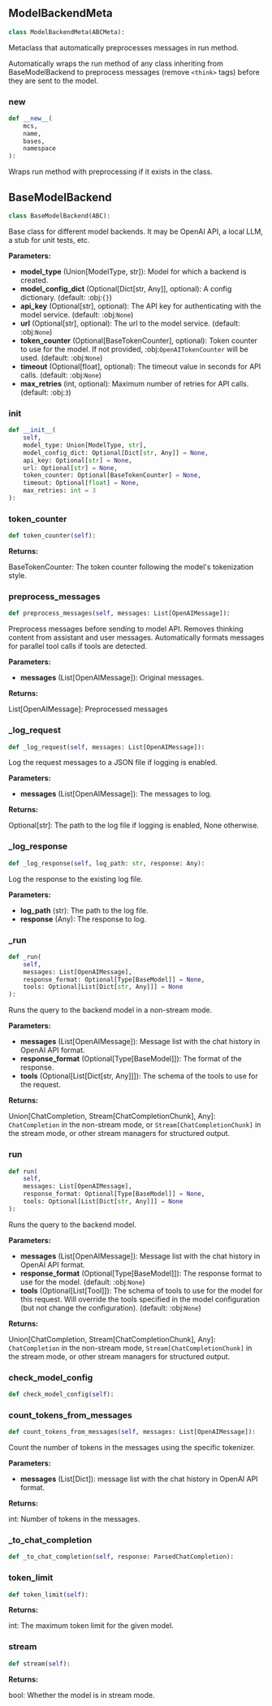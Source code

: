 <a id="camel.models.base_model"></a>

<a id="camel.models.base_model.ModelBackendMeta"></a>

## ModelBackendMeta

```python
class ModelBackendMeta(ABCMeta):
```

Metaclass that automatically preprocesses messages in run method.

Automatically wraps the run method of any class inheriting from
BaseModelBackend to preprocess messages (remove `<think>` tags) before they
are sent to the model.

<a id="camel.models.base_model.ModelBackendMeta.__new__"></a>

### __new__

```python
def __new__(
    mcs,
    name,
    bases,
    namespace
):
```

Wraps run method with preprocessing if it exists in the class.

<a id="camel.models.base_model.BaseModelBackend"></a>

## BaseModelBackend

```python
class BaseModelBackend(ABC):
```

Base class for different model backends.
It may be OpenAI API, a local LLM, a stub for unit tests, etc.

**Parameters:**

- **model_type** (Union[ModelType, str]): Model for which a backend is created.
- **model_config_dict** (Optional[Dict[str, Any]], optional): A config dictionary. (default: :obj:`{}`)
- **api_key** (Optional[str], optional): The API key for authenticating with the model service. (default: :obj:`None`)
- **url** (Optional[str], optional): The url to the model service. (default: :obj:`None`)
- **token_counter** (Optional[BaseTokenCounter], optional): Token counter to use for the model. If not provided, :obj:`OpenAITokenCounter` will be used. (default: :obj:`None`)
- **timeout** (Optional[float], optional): The timeout value in seconds for API calls. (default: :obj:`None`)
- **max_retries** (int, optional): Maximum number of retries for API calls. (default: :obj:`3`)

<a id="camel.models.base_model.BaseModelBackend.__init__"></a>

### __init__

```python
def __init__(
    self,
    model_type: Union[ModelType, str],
    model_config_dict: Optional[Dict[str, Any]] = None,
    api_key: Optional[str] = None,
    url: Optional[str] = None,
    token_counter: Optional[BaseTokenCounter] = None,
    timeout: Optional[float] = None,
    max_retries: int = 3
):
```

<a id="camel.models.base_model.BaseModelBackend.token_counter"></a>

### token_counter

```python
def token_counter(self):
```

**Returns:**

  BaseTokenCounter: The token counter following the model's
tokenization style.

<a id="camel.models.base_model.BaseModelBackend.preprocess_messages"></a>

### preprocess_messages

```python
def preprocess_messages(self, messages: List[OpenAIMessage]):
```

Preprocess messages before sending to model API.
Removes thinking content from assistant and user messages.
Automatically formats messages for parallel tool calls if tools are
detected.

**Parameters:**

- **messages** (List[OpenAIMessage]): Original messages.

**Returns:**

  List[OpenAIMessage]: Preprocessed messages

<a id="camel.models.base_model.BaseModelBackend._log_request"></a>

### _log_request

```python
def _log_request(self, messages: List[OpenAIMessage]):
```

Log the request messages to a JSON file if logging is enabled.

**Parameters:**

- **messages** (List[OpenAIMessage]): The messages to log.

**Returns:**

  Optional[str]: The path to the log file if logging is enabled,
None otherwise.

<a id="camel.models.base_model.BaseModelBackend._log_response"></a>

### _log_response

```python
def _log_response(self, log_path: str, response: Any):
```

Log the response to the existing log file.

**Parameters:**

- **log_path** (str): The path to the log file.
- **response** (Any): The response to log.

<a id="camel.models.base_model.BaseModelBackend._run"></a>

### _run

```python
def _run(
    self,
    messages: List[OpenAIMessage],
    response_format: Optional[Type[BaseModel]] = None,
    tools: Optional[List[Dict[str, Any]]] = None
):
```

Runs the query to the backend model in a non-stream mode.

**Parameters:**

- **messages** (List[OpenAIMessage]): Message list with the chat history in OpenAI API format.
- **response_format** (Optional[Type[BaseModel]]): The format of the response.
- **tools** (Optional[List[Dict[str, Any]]]): The schema of the tools to use for the request.

**Returns:**

  Union[ChatCompletion, Stream[ChatCompletionChunk], Any]:
`ChatCompletion` in the non-stream mode, or
`Stream[ChatCompletionChunk]` in the stream mode,
or other stream managers for structured output.

<a id="camel.models.base_model.BaseModelBackend.run"></a>

### run

```python
def run(
    self,
    messages: List[OpenAIMessage],
    response_format: Optional[Type[BaseModel]] = None,
    tools: Optional[List[Dict[str, Any]]] = None
):
```

Runs the query to the backend model.

**Parameters:**

- **messages** (List[OpenAIMessage]): Message list with the chat history in OpenAI API format.
- **response_format** (Optional[Type[BaseModel]]): The response format to use for the model. (default: :obj:`None`)
- **tools** (Optional[List[Tool]]): The schema of tools to use for the model for this request. Will override the tools specified in the model configuration (but not change the configuration). (default: :obj:`None`)

**Returns:**

  Union[ChatCompletion, Stream[ChatCompletionChunk], Any]:
`ChatCompletion` in the non-stream mode,
`Stream[ChatCompletionChunk]` in the stream mode, or
other stream managers for structured output.

<a id="camel.models.base_model.BaseModelBackend.check_model_config"></a>

### check_model_config

```python
def check_model_config(self):
```

<a id="camel.models.base_model.BaseModelBackend.count_tokens_from_messages"></a>

### count_tokens_from_messages

```python
def count_tokens_from_messages(self, messages: List[OpenAIMessage]):
```

Count the number of tokens in the messages using the specific
tokenizer.

**Parameters:**

- **messages** (List[Dict]): message list with the chat history in OpenAI API format.

**Returns:**

  int: Number of tokens in the messages.

<a id="camel.models.base_model.BaseModelBackend._to_chat_completion"></a>

### _to_chat_completion

```python
def _to_chat_completion(self, response: ParsedChatCompletion):
```

<a id="camel.models.base_model.BaseModelBackend.token_limit"></a>

### token_limit

```python
def token_limit(self):
```

**Returns:**

  int: The maximum token limit for the given model.

<a id="camel.models.base_model.BaseModelBackend.stream"></a>

### stream

```python
def stream(self):
```

**Returns:**

  bool: Whether the model is in stream mode.
